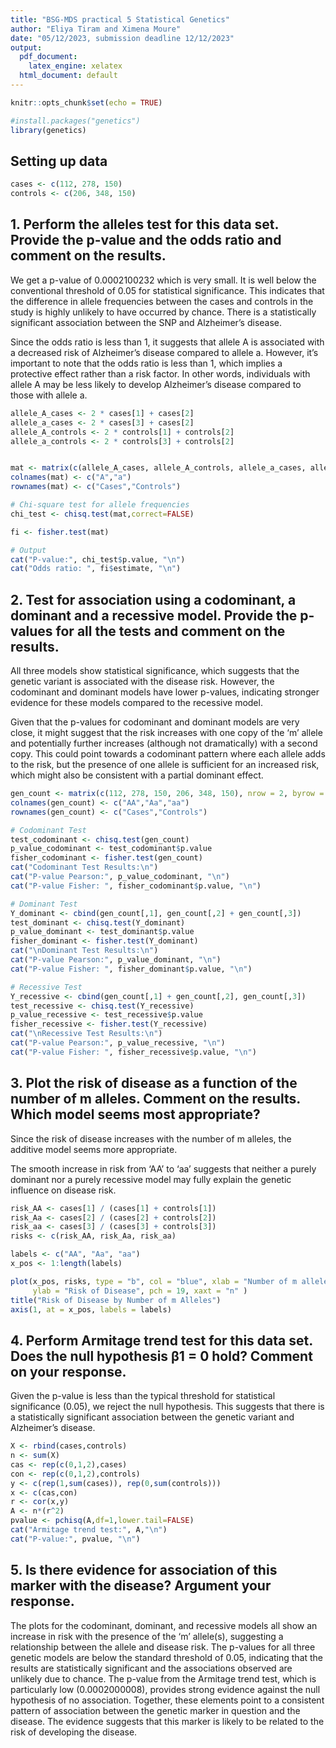 ```yaml
---
title: "BSG-MDS practical 5 Statistical Genetics"
author: "Eliya Tiram and Ximena Moure"
date: "05/12/2023, submission deadline 12/12/2023"
output:
  pdf_document:
    latex_engine: xelatex
  html_document: default
---
```


```r
knitr::opts_chunk$set(echo = TRUE)
```

```r
#install.packages("genetics")
library(genetics)
```


## Setting up data
```r
cases <- c(112, 278, 150)
controls <- c(206, 348, 150)
```


## 1. Perform the alleles test for this data set. Provide the p-value and the odds ratio and comment on the results.

We get a p-value of 0.0002100232 which is very small. It is well below the 
conventional threshold of 0.05 for statistical significance. This indicates that
the difference in allele frequencies between the cases and controls in the 
study is highly unlikely to have occurred by chance. 
There is a statistically significant association between the SNP and 
Alzheimer's disease.

Since the odds ratio is less than 1, it suggests that allele A is associated 
with a decreased risk of Alzheimer's disease compared to allele a. However, it's
important to note that the odds ratio is less than 1, which implies a protective
effect rather than a risk factor. In other words, individuals with allele A may
be less likely to develop Alzheimer's disease compared to those with allele a.

```r
allele_A_cases <- 2 * cases[1] + cases[2]
allele_a_cases <- 2 * cases[3] + cases[2]
allele_A_controls <- 2 * controls[1] + controls[2]
allele_a_controls <- 2 * controls[3] + controls[2]


mat <- matrix(c(allele_A_cases, allele_A_controls, allele_a_cases, allele_a_controls), nrow = 2)
colnames(mat) <- c("A","a")
rownames(mat) <- c("Cases","Controls")

# Chi-square test for allele frequencies
chi_test <- chisq.test(mat,correct=FALSE)

fi <- fisher.test(mat)

# Output
cat("P-value:", chi_test$p.value, "\n")
cat("Odds ratio: ", fi$estimate, "\n")
```

## 2. Test for association using a codominant, a dominant and a recessive model. Provide the p-values for all the tests and comment on the results.

All three models show statistical significance, which suggests that the genetic 
variant is associated with the disease risk. However, the codominant and 
dominant models have lower p-values, indicating stronger evidence for these 
models compared to the recessive model.

Given that the p-values for codominant and dominant models are very close, 
it might suggest that the risk increases with one copy of the 'm' allele and 
potentially further increases (although not dramatically) with a second copy. 
This could point towards a codominant pattern where each allele adds to the 
risk, but the presence of one allele is sufficient for an increased risk, 
which might also be consistent with a partial dominant effect.

```r
gen_count <- matrix(c(112, 278, 150, 206, 348, 150), nrow = 2, byrow = TRUE)
colnames(gen_count) <- c("AA","Aa","aa")
rownames(gen_count) <- c("Cases","Controls")

# Codominant Test
test_codominant <- chisq.test(gen_count)
p_value_codominant <- test_codominant$p.value
fisher_codominant <- fisher.test(gen_count)
cat("Codominant Test Results:\n")
cat("P-value Pearson:", p_value_codominant, "\n")
cat("P-value Fisher: ", fisher_codominant$p.value, "\n")

# Dominant Test
Y_dominant <- cbind(gen_count[,1], gen_count[,2] + gen_count[,3])
test_dominant <- chisq.test(Y_dominant)
p_value_dominant <- test_dominant$p.value
fisher_dominant <- fisher.test(Y_dominant)
cat("\nDominant Test Results:\n")
cat("P-value Pearson:", p_value_dominant, "\n")
cat("P-value Fisher: ", fisher_dominant$p.value, "\n")

# Recessive Test
Y_recessive <- cbind(gen_count[,1] + gen_count[,2], gen_count[,3])
test_recessive <- chisq.test(Y_recessive)
p_value_recessive <- test_recessive$p.value
fisher_recessive <- fisher.test(Y_recessive)
cat("\nRecessive Test Results:\n")
cat("P-value Pearson:", p_value_recessive, "\n")
cat("P-value Fisher: ", fisher_recessive$p.value, "\n")

```

## 3. Plot the risk of disease as a function of the number of m alleles. Comment on the results. Which model seems most appropriate?

Since the risk of disease increases with the number of m alleles, the additive
model seems more appropriate.

The smooth increase in risk from 'AA' to 'aa' suggests that neither a purely 
dominant nor a purely recessive model may fully explain the genetic influence 
on disease risk.

```r
risk_AA <- cases[1] / (cases[1] + controls[1])
risk_Aa <- cases[2] / (cases[2] + controls[2])
risk_aa <- cases[3] / (cases[3] + controls[3])
risks <- c(risk_AA, risk_Aa, risk_aa)

labels <- c("AA", "Aa", "aa")
x_pos <- 1:length(labels)

plot(x_pos, risks, type = "b", col = "blue", xlab = "Number of m alleles",
     ylab = "Risk of Disease", pch = 19, xaxt = "n" )
title("Risk of Disease by Number of m Alleles")
axis(1, at = x_pos, labels = labels)
```

## 4. Perform Armitage trend test for this data set. Does the null hypothesis β1 = 0 hold? Comment on your response.

Given the p-value is less than the typical threshold for statistical 
significance (0.05), we reject the null hypothesis. This suggests that there is 
a statistically significant association between the genetic variant and 
Alzheimer's disease.

```r
X <- rbind(cases,controls)
n <- sum(X)
cas <- rep(c(0,1,2),cases)
con <- rep(c(0,1,2),controls)
y <- c(rep(1,sum(cases)), rep(0,sum(controls)))
x <- c(cas,con)
r <- cor(x,y)
A <- n*(r^2)
pvalue <- pchisq(A,df=1,lower.tail=FALSE)
cat("Armitage trend test:", A,"\n")
cat("P-value:", pvalue, "\n")
```



## 5. Is there evidence for association of this marker with the disease? Argument your response.

The plots for the codominant, dominant, and recessive models all show an 
increase in risk with the presence of the 'm' allele(s), suggesting a 
relationship between the allele and disease risk.
The p-values for all three genetic models are below the standard threshold of 
0.05, indicating that the results are statistically significant and the 
associations observed are unlikely due to chance.
The p-value from the Armitage trend test, which is particularly low 
(0.0002000008), provides strong evidence against the null hypothesis of no 
association.
Together, these elements point to a consistent pattern of association between 
the genetic marker in question and the disease. 
The evidence suggests that this marker is likely to be related to the risk of 
developing the disease.




